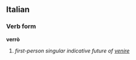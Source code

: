 ==Italian==
===Verb form===
'''verrò'''

# ''first-person singular indicative future of [[venire]]''